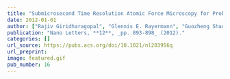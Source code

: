 ```yaml
---
title: "Submicrosecond Time Resolution Atomic Force Microscopy for Probing Nanoscale Dynamics"
date: 2012-01-01
author: ["Rajiv Giridharagopal", "Glennis E. Rayermann", "Guozheng Shao", "David T. Moore", "Obadiah G. Reid", "Andreas F. Tillack", "David. J. Masiello", "David S. Ginger"]
publication: "Nano Letters, **12**, _pp. 893-898_ (2012)."
categories: []
url_source: https://pubs.acs.org/doi/10.1021/nl203956q
url_preprint: 
image: featured.gif
pub_number: 16
---
```

